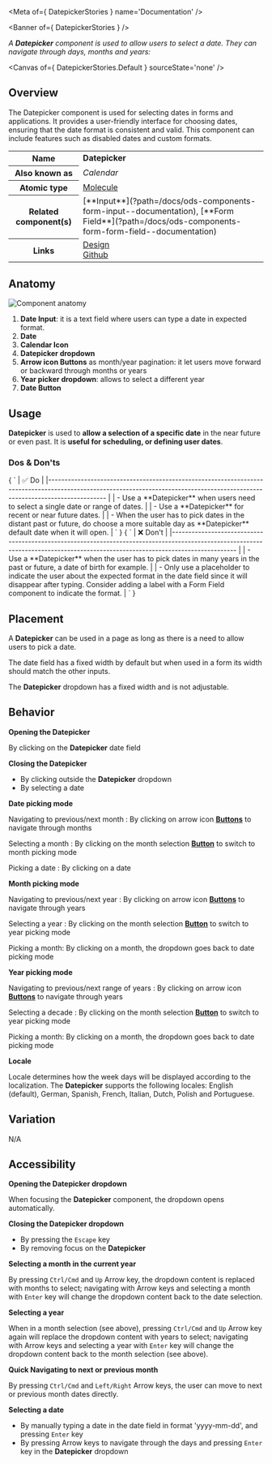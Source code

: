 
<Meta of={ DatepickerStories } name='Documentation' />

<Banner of={ DatepickerStories } />

_A **Datepicker** component is used to allow users to select a date. They can navigate through days, months and years:_

<Canvas of={ DatepickerStories.Default } sourceState='none' />

## Overview
<div>
  <div id='description'>
    The Datepicker component is used for selecting dates in forms and applications. It provides a user-friendly
    interface for choosing dates, ensuring that the date format is consistent and valid. This component can include
    features such as disabled dates and custom formats.
  </div>
  <table>
    <tbody>
    <tr>
      <th scope="row">Name</th>
      <td><strong>Datepicker</strong></td>
    </tr>
    <tr>
      <th scope="row">Also known as</th>
      <td><em>Calendar</em></td>
    </tr>
    <tr>
      <th scope="row">Atomic type</th>
      <td>
        <a href='https://atomicdesign.bradfrost.com/chapter-2/#molecules'>Molecule<OdsIcon
          name={ ODS_ICON_NAME.externalLink }
          style={ { fontSize: '.7rem', paddingLeft: '.3rem', paddingRight: '.2rem' } }></OdsIcon></a>
      </td>
    </tr>
    <tr>
      <th scope="row">Related component(s)</th>
      <td>
        [**Input**](?path=/docs/ods-components-form-input--documentation), [**Form
        Field**](?path=/docs/ods-components-form-form-field--documentation)
      </td>
    </tr>
    <tr>
      <th scope="row">Links</th>
      <td>
        <a href='https://www.figma.com/proto/tIKzHa5KvHHyosgIgyBswB/Design-Tokens'>Design<OdsIcon
          name={ ODS_ICON_NAME.externalLink }
          style={ { fontSize: '.7rem', paddingLeft: '.3rem', paddingRight: '.2rem' } }></OdsIcon></a><br />
        <a href='https://github.com/ovh/design-system/tree/master/packages/components/src/datepicker'>Github<OdsIcon
          name={ ODS_ICON_NAME.externalLink }
          style={ { fontSize: '.7rem', paddingLeft: '.3rem', paddingRight: '.2rem' } }></OdsIcon></a>
      </td>
    </tr>
    </tbody>
  </table>
</div>

## Anatomy

![Component anatomy](components/datagrid/anatomy.png "Component anatomy")

1. **Date Input**: it is a text field where users can type a date in expected format.
2. **Date**
3. **Calendar Icon**
4. **Datepicker dropdown**
5. **Arrow icon Buttons** as month/year pagination: it let users move forward or backward through months or years
6. **Year picker dropdown**: allows to select a different year
7. **Date Button**

## Usage

**Datepicker** is used to **allow a selection of a specific date** in the near future or even past. It is **useful for scheduling, or defining user dates**.

### Dos & Don'ts
<Markdown>
  { `
| ✅ Do                                                                                                                                                                           |
|------------------------------------------------------------------------------------------------------------------------------------------------------------------------------ |
| - Use a **Datepicker** when users need to select a single date or range of dates.                                                                                                  |
| - Use a **Datepicker** for recent or near future dates.                                                                                                                            |
| - When the user has to pick dates in the distant past or future, do choose a more suitable day as **Datepicker** default date when it will open.                                   |
` }
</Markdown>
<Markdown>
  { `
| ❌ Don't                                                                                                                                                                                                     |
|--------------------------------------------------------------------------------------------------------------------------------------------------------------------------------                            |
| - Use a **Datepicker** when the user has to pick dates in many years in the past or future, a date of birth for example.                                                                                        |
| - Only use a placeholder to indicate the user about the expected format in the date field since it will disappear after typing. Consider adding a label with a Form Field component to indicate the format. |
` }
</Markdown>

## Placement

A **Datepicker** can be used in a page as long as there is a need to allow users to pick a date.

The date field has a fixed width by default but when used in a form its width should match the other inputs.

The **Datepicker** dropdown has a fixed width and is not adjustable.

## Behavior

**Opening the Datepicker**

By clicking on the **Datepicker** date field

**Closing the Datepicker**

- By clicking outside the **Datepicker** dropdown
- By selecting a date

**Date picking mode**

Navigating to previous/next month : By clicking on arrow icon [**Buttons**](?path=/docs/ods-components-actions-button--documentation) to navigate through months

Selecting a month : By clicking on the month selection [**Button**](?path=/docs/ods-components-actions-button--documentation) to switch to month picking mode

Picking a date : By clicking on a date

**Month picking mode**

Navigating to previous/next year : By clicking on arrow icon [**Buttons**](?path=/docs/ods-components-actions-button--documentation) to navigate through years

Selecting a year : By clicking on the month selection [**Button**](?path=/docs/ods-components-actions-button--documentation) to switch to year picking mode

Picking a month: By clicking on a month, the dropdown goes back to date picking mode

**Year picking mode**

Navigating to previous/next range of years : By clicking on arrow icon [**Buttons**](?path=/docs/ods-components-actions-button--documentation) to navigate through years

Selecting a decade : By clicking on the month selection [**Button**](?path=/docs/ods-components-actions-button--documentation) to switch to year picking mode

Picking a month: By clicking on a month, the dropdown goes back to date picking mode

**Locale**

Locale determines how the week days will be displayed according to the localization. The **Datepicker** supports the following locales: English (default), German, Spanish, French, Italian, Dutch, Polish and Portuguese.

## Variation

N/A

## Accessibility

**Opening the Datepicker dropdown**

When focusing the **Datepicker** component, the dropdown opens automatically.

**Closing the Datepicker dropdown**

- By pressing the `Escape` key
- By removing focus on the **Datepicker**

**Selecting a month in the current year**

By pressing `Ctrl/Cmd` and `Up` Arrow key, the dropdown content is replaced with months to select; navigating with Arrow keys and selecting a month with `Enter` key will change the dropdown content back to the date selection.

**Selecting a year**

When in a month selection (see above), pressing `Ctrl/Cmd` and `Up` Arrow key again will replace the dropdown content with years to select; navigating with Arrow keys and selecting a year with `Enter` key will change the dropdown content back to the month selection (see above).

**Quick Navigating to next or previous month**

By pressing `Ctrl/Cmd` and `Left/Right` Arrow keys, the user can move to next or previous month dates directly.

**Selecting a date**

- By manually typing a date in the date field in format 'yyyy-mm-dd', and pressing `Enter` key
- By pressing Arrow keys to navigate through the days and pressing `Enter` key in the **Datepicker** dropdown
